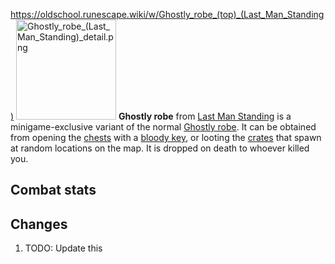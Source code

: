 https://oldschool.runescape.wiki/w/Ghostly_robe_(top)_(Last_Man_Standing)
{{Infobox Item
|name = Ghostly robe
|image = [[File:Ghostly robe (Last Man Standing).png]]
|release = [[04 August]] [[2016]]
|update = Last Man Standing Beta and Splashing Restrictions  # TODO: Update this
|members = No
|quest = No
|tradeable = No
|placeholder = No
|equipable = Yes
|stackable = No
|noteable = Yes
|options = Wield, Drop   # TODO: Update this
|examine = A particularly spooky robe top.
|value = 1
|alchable = No
|weight = 0.001
|id = 27167
}}
[[File:Ghostly robe (Last Man Standing) detail.png|160px|left]]
'''Ghostly robe''' from [[Last Man Standing]] is a minigame-exclusive variant of the normal [[Ghostly robe]]. It can be obtained from opening the [[Chest (Last Man Standing)|chests]] with a [[bloody key]], or looting the [[Crate (Last Man Standing)|crates]] that spawn at random locations on the map. It is dropped on death to whoever killed you.

==Combat stats==
{{Infobox Bonuses
|astab = 0
|aslash = 0
|acrush = 0
|amagic = 5
|arange = 0
|dstab = 0
|dslash = 0
|dcrush = 0
|dmagic = 5
|drange = 0
|str = 0
|rstr = 0
|mdmg = 0
|prayer = 0
|slot = body
|image = [[File:Ghostly robe equipped male.png|160px]]
|altimage = [[File:Ghostly robe equipped female.png|160px]]
}}



==Changes==
# TODO: Update this
{{Subject changes header}}
{{Subject changes
|date = 4 August 2016
|update = Last Man Standing
|change = The item was made fully available with the release of Last Man Standing.
}}
{{Subject changes footer}}

{{Last Man Standing In-game Items}}